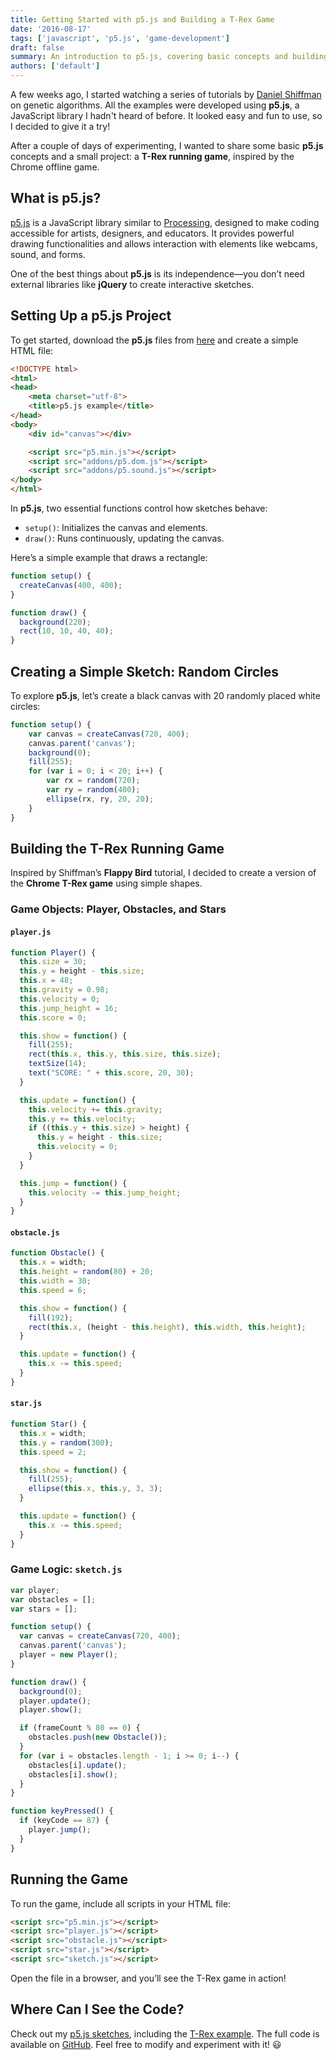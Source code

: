 ```yaml
---
title: Getting Started with p5.js and Building a T-Rex Game
date: '2016-08-17'
tags: ['javascript', 'p5.js', 'game-development']
draft: false
summary: An introduction to p5.js, covering basic concepts and building a simple T-Rex game inspired by Chrome's offline game.
authors: ['default']
---
```


A few weeks ago, I started watching a series of tutorials by [Daniel Shiffman](https://twitter.com/shiffman) on genetic algorithms. All the examples were developed using **p5.js**, a JavaScript library I hadn't heard of before. It looked easy and fun to use, so I decided to give it a try!

After a couple of days of experimenting, I wanted to share some basic **p5.js** concepts and a small project: a **T-Rex running game**, inspired by the Chrome offline game.

## What is p5.js?

[p5.js](http://p5js.org/) is a JavaScript library similar to [Processing](https://processing.org/), designed to make coding accessible for artists, designers, and educators. It provides powerful drawing functionalities and allows interaction with elements like webcams, sound, and forms.

One of the best things about **p5.js** is its independence—you don’t need external libraries like **jQuery** to create interactive sketches.

## Setting Up a p5.js Project

To get started, download the **p5.js** files from [here](http://p5js.org/download/) and create a simple HTML file:

```html
<!DOCTYPE html>
<html>
<head>
    <meta charset="utf-8">
    <title>p5.js example</title>
</head>
<body>
    <div id="canvas"></div>

    <script src="p5.min.js"></script>
    <script src="addons/p5.dom.js"></script>
    <script src="addons/p5.sound.js"></script>
</body>
</html>
```

In **p5.js**, two essential functions control how sketches behave:

- `setup()`: Initializes the canvas and elements.
- `draw()`: Runs continuously, updating the canvas.

Here’s a simple example that draws a rectangle:

```javascript
function setup() {
  createCanvas(400, 400);
}

function draw() {
  background(220);
  rect(10, 10, 40, 40);
}
```

## Creating a Simple Sketch: Random Circles

To explore **p5.js**, let’s create a black canvas with 20 randomly placed white circles:

```javascript
function setup() {
    var canvas = createCanvas(720, 400);
    canvas.parent('canvas');
    background(0);
    fill(255);
    for (var i = 0; i < 20; i++) {
        var rx = random(720);
        var ry = random(400);
        ellipse(rx, ry, 20, 20);
    }
}
```

## Building the T-Rex Running Game

Inspired by Shiffman’s **Flappy Bird** tutorial, I decided to create a version of the **Chrome T-Rex game** using simple shapes.

### Game Objects: Player, Obstacles, and Stars

#### `player.js`

```javascript
function Player() {
  this.size = 30;
  this.y = height - this.size;
  this.x = 48;
  this.gravity = 0.98;
  this.velocity = 0;
  this.jump_height = 16;
  this.score = 0;

  this.show = function() {
    fill(255);
    rect(this.x, this.y, this.size, this.size);
    textSize(14);
    text("SCORE: " + this.score, 20, 30);
  }

  this.update = function() {
    this.velocity += this.gravity;
    this.y += this.velocity;
    if ((this.y + this.size) > height) {
      this.y = height - this.size;
      this.velocity = 0;
    }
  }

  this.jump = function() {
    this.velocity -= this.jump_height;
  }
}
```

#### `obstacle.js`

```javascript
function Obstacle() {
  this.x = width;
  this.height = random(80) + 20;
  this.width = 30;
  this.speed = 6;

  this.show = function() {
    fill(192);
    rect(this.x, (height - this.height), this.width, this.height);
  }

  this.update = function() {
    this.x -= this.speed;
  }
}
```

#### `star.js`

```javascript
function Star() {
  this.x = width;
  this.y = random(300);
  this.speed = 2;

  this.show = function() {
    fill(255);
    ellipse(this.x, this.y, 3, 3);
  }

  this.update = function() {
    this.x -= this.speed;
  }
}
```

### Game Logic: `sketch.js`

```javascript
var player;
var obstacles = [];
var stars = [];

function setup() {
  var canvas = createCanvas(720, 400);
  canvas.parent('canvas');
  player = new Player();
}

function draw() {
  background(0);
  player.update();
  player.show();

  if (frameCount % 80 == 0) {
    obstacles.push(new Obstacle());
  }
  for (var i = obstacles.length - 1; i >= 0; i--) {
    obstacles[i].update();
    obstacles[i].show();
  }
}

function keyPressed() {
  if (keyCode == 87) {
    player.jump();
  }
}
```

## Running the Game

To run the game, include all scripts in your HTML file:

```html
<script src="p5.min.js"></script>
<script src="player.js"></script>
<script src="obstacle.js"></script>
<script src="star.js"></script>
<script src="sketch.js"></script>
```

Open the file in a browser, and you’ll see the T-Rex game in action!

## Where Can I See the Code?

Check out my [p5.js sketches](https://dreamingechoes.github.io/my-p5js-playground/), including the [T-Rex example](https://dreamingechoes.github.io/my-p5js-playground/projects/trexgame.html). The full code is available on [GitHub](https://github.com/dreamingechoes/my-p5js-playground). Feel free to modify and experiment with it! 😃

